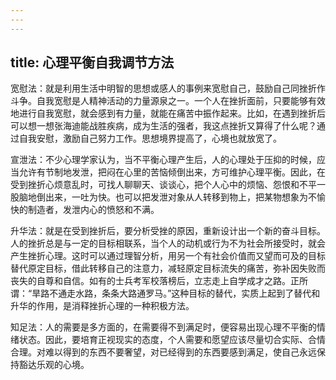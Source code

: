 ```yaml
---
---
---
```

title: 心理平衡自我调节方法
---



宽慰法：就是利用生活中明智的思想或感人的事例来宽慰自己，鼓励自己同挫折作斗争。自我宽慰是人精神活动的力量源泉之一。一个人在挫折面前，只要能够有效地进行自我宽慰，就会感到有力量，就能在痛苦中振作起来。比如，在遇到挫折后可以想一想张海迪能战胜疾病，成为生活的强者，我这点挫折又算得了什么呢？通过自我安慰，激励自己努力工作。思想境界提高了，心境也就放宽了。

宣泄法：不少心理学家认为，当不平衡心理产生后，人的心理处于压抑的时候，应当允许有节制地发泄，把闷在心里的苦恼倾倒出来，方可维护心理平衡。因此，在受到挫折心烦意乱时，可找人聊聊天、谈谈心，把个人心中的烦恼、怨恨和不平一股脑地倒出来，一吐为快。也可以把发泄对象从人转移到物上，把某物想象为不愉快的制造者，发泄内心的愤怒和不满。

升华法：就是在受到挫折后，要分析受挫的原因，重新设计出一个新的奋斗目标。人的挫折总是与一定的目标相联系，当个人的动机或行为不为社会所接受时，就会产生挫折心理。这时可以通过理智分析，用另一个有社会价值而又望而可及的目标替代原定目标，借此转移自己的注意力，减轻原定目标流失的痛苦，弥补因失败而丧失的自尊和自信。如有的士兵考军校落榜后，立志走上自学成才之路。正所谓：“旱路不通走水路，条条大路通罗马。”这种目标的替代，实质上起到了替代和升华的作用，是消释挫折心理的一种积极方法。

知足法：人的需要是多方面的，在需要得不到满足时，便容易出现心理不平衡的情绪状态。因此，要培育正视现实的态度，个人需要和愿望应该尽量切合实际、合情合理。对难以得到的东西不要奢望，对已经得到的东西要感到满足，使自己永远保持豁达乐观的心境。